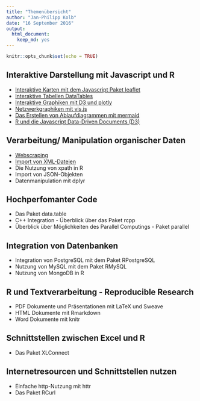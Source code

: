 ```yaml
---
title: "Themenübersicht"
author: "Jan-Philipp Kolb"
date: "16 September 2016"
output: 
  html_document: 
    keep_md: yes
---
```


```r
knitr::opts_chunk$set(echo = TRUE)
```

## Interaktive Darstellung mit Javascript und R

-	[Interaktive Karten mit dem Javascript Paket leaflet](https://github.com/Japhilko/RInterfaces/blob/master/slides/leaflet.md)
-	[Interaktive Tabellen DataTables](https://github.com/Japhilko/RInterfaces/blob/master/slides/DataTables.md)
-	[Interaktive Graphiken mit D3 und plotly](https://github.com/Japhilko/RInterfaces/blob/master/slides/plotly.md)
-	[Netzwerkgraphiken mit vis.js](https://github.com/Japhilko/RInterfaces/blob/master/slides/visNetwork.md)
-	[Das Erstellen von Ablaufdiagrammen mit mermaid](https://github.com/Japhilko/RInterfaces/blob/master/slides/mermaid.md)
-	[R und die Javascript Data-Driven Documents (D3)](https://github.com/Japhilko/RInterfaces/blob/master/slides/D3.md)

## Verarbeitung/ Manipulation organischer Daten

- [Webscraping](https://github.com/Japhilko/RInterfaces/blob/master/slides/Webscraping.md)
-	[Import von XML-Dateien](https://github.com/Japhilko/RInterfaces/blob/master/slides/XML.md)
-	Die Nutzung von xpath in R
-	Import von JSON-Objekten
-	Datenmanipulation mit dplyr

## Hochperfomanter Code

-	Das Paket data.table
-	C++ Integration - Überblick über das Paket rcpp
-	Überblick über Möglichkeiten des Parallel Computings - Paket parallel

## Integration von Datenbanken

-	Integration von PostgreSQL mit dem Paket 
RPostgreSQL
-	Nutzung von MySQL mit dem Paket RMySQL
-	Nutzung von MongoDB in R

## R und Textverarbeitung - Reproducible Research

-	PDF Dokumente und Präsentationen mit LaTeX und Sweave
-	HTML Dokumente mit Rmarkdown
-	Word Dokumente mit knitr

## Schnittstellen zwischen Excel und R
-	Das Paket XLConnect

## Internetresourcen und Schnittstellen nutzen

-	Einfache http-Nutzung mit httr
-	Das Paket RCurl
